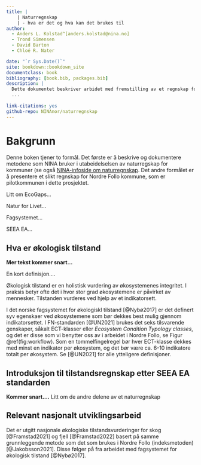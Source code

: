 ```yaml
--- 
title: |
    | Naturregnskap 
    | - hva er det og hva kan det brukes til
author: 
  - Anders L. Kolstad^[anders.kolstad@nina.no]
  - Trond Simensen
  - David Barton
  - Chloé R. Nater

date: "`r Sys.Date()`"
site: bookdown::bookdown_site
documentclass: book
bibliography: [book.bib, packages.bib]
description: |
  Dette dokumentet beskriver arbidet med fremstilling av et regnskap for økologsik tilstand i Nordre Follo kommune, anno 2022.
  ...
  
link-citations: yes
github-repo: NINAnor/naturregnskap
---
```


# Bakgrunn
  
Denne boken tjener to formål.
Det første er å beskrive og dokumentere metodene som NINA bruker i utabeidelselsen av naturregskap for kommuner (se også [NINA-infoside om naturregnskap](https://www.nina.no/B%C3%A6rekraftig-samfunn/Naturregnskap).
Det andre formålet er å presentere et slikt regnskap for Nordre Follo kommune, som er pilotkommunen i dette prosjektet.

Litt om EcoGaps...

Natur for Livet...

Fagsystemet...

SEEA EA...


## Hva er økologisk tilstand

**Mer tekst kommer snart...**


En kort definisjon....

Økologisk tilstand er en holistisk vurdering av økosystemenes integritet. I praksis betyr ofte det i hvor stor grad økosystemene er påvirket av mennesker. Tilstanden vurderes ved hjelp av et indikatorsett. 

I det norske fagsystemet for økologiskl tilstand [@Nybø2017] er det definert syv egenskaer ved økosystemene som bør dekkes best mulig gjennom indikatorsettet.
I FN-standarden [@UN2021] brukes det seks tilsvarende genskaper, såkalt ECT-klasser eller *Ecosystem Condition Typology classes*, og det er disse som vi benytter oss av i arbeidet i Nordre Follo, se Figur \@ref(fig:workflow). 
Som en tommelfingelregel bør hver ECT-klasse dekkes med minst en indikator per økosystem, og det bør være ca. 6-10 indikatore totalt per økosystem.
Se [@UN2021] for alle ytteligere definisjoner.







## Introduksjon til tilstandsregnskap etter SEEA EA standarden

**Kommer snart....**
Litt om de andre delene av et naturregnskap




## Relevant nasjonalt utviklingsarbeid

Det er utgitt nasjonale økologiske tilstandsvurderinger for skog [@Framstad2021] og fjell [@Framstad2022] basert på samme grunnleggende metode som det som brukes i Nordre Follo (indeksmetoden) [@Jakobsson2021]. Disse følger på fra arbeidet med fagsystemet for økologisk tilstand [@Nybø2017].









